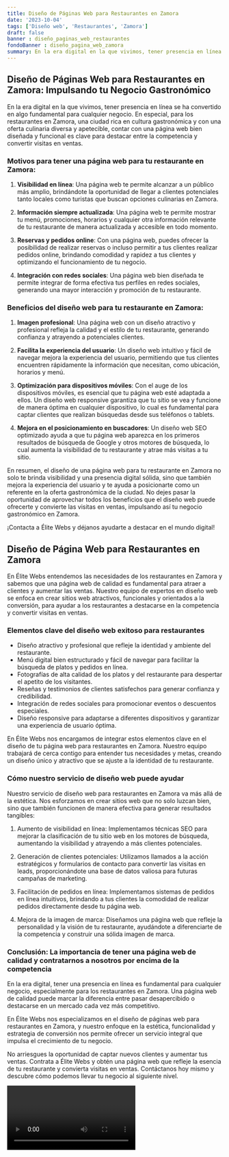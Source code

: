 ```yaml
---
title: Diseño de Páginas Web para Restaurantes en Zamora
date: '2023-10-04'
tags: ['Diseño web', 'Restaurantes', 'Zamora']
draft: false
banner : diseño_paginas_web_restaurantes
fondoBanner : diseño_pagina_web_zamora
summary: En la era digital en la que vivimos, tener presencia en línea se ha convertido en algo fundamental para cualquier negocio. En especial, para los restaurantes en Zamora, una ciudad rica en cultura gastronómica y con una oferta culinaria diversa y apetecible, contar con una página web bien diseñada y funcional es clave para destacar entre la competencia y convertir visitas en ventas.
---
```


## Diseño de Páginas Web para Restaurantes en Zamora: Impulsando tu Negocio Gastronómico

En la era digital en la que vivimos, tener presencia en línea se ha convertido en algo fundamental para cualquier negocio. En especial, para los restaurantes en Zamora, una ciudad rica en cultura gastronómica y con una oferta culinaria diversa y apetecible, contar con una página web bien diseñada y funcional es clave para destacar entre la competencia y convertir visitas en ventas.

### Motivos para tener una página web para tu restaurante en Zamora:

1. **Visibilidad en línea**: Una página web te permite alcanzar a un público más amplio, brindándote la oportunidad de llegar a clientes potenciales tanto locales como turistas que buscan opciones culinarias en Zamora.

2. **Información siempre actualizada**: Una página web te permite mostrar tu menú, promociones, horarios y cualquier otra información relevante de tu restaurante de manera actualizada y accesible en todo momento.

3. **Reservas y pedidos online**: Con una página web, puedes ofrecer la posibilidad de realizar reservas o incluso permitir a tus clientes realizar pedidos online, brindando comodidad y rapidez a tus clientes y optimizando el funcionamiento de tu negocio.

4. **Integración con redes sociales**: Una página web bien diseñada te permite integrar de forma efectiva tus perfiles en redes sociales, generando una mayor interacción y promoción de tu restaurante.

### Beneficios del diseño web para tu restaurante en Zamora:

1. **Imagen profesional**: Una página web con un diseño atractivo y profesional refleja la calidad y el estilo de tu restaurante, generando confianza y atrayendo a potenciales clientes.

2. **Facilita la experiencia del usuario**: Un diseño web intuitivo y fácil de navegar mejora la experiencia del usuario, permitiendo que tus clientes encuentren rápidamente la información que necesitan, como ubicación, horarios y menú.

3. **Optimización para dispositivos móviles**: Con el auge de los dispositivos móviles, es esencial que tu página web esté adaptada a ellos. Un diseño web responsive garantiza que tu sitio se vea y funcione de manera óptima en cualquier dispositivo, lo cual es fundamental para captar clientes que realizan búsquedas desde sus teléfonos o tablets.

4. **Mejora en el posicionamiento en buscadores**: Un diseño web SEO optimizado ayuda a que tu página web aparezca en los primeros resultados de búsqueda de Google y otros motores de búsqueda, lo cual aumenta la visibilidad de tu restaurante y atrae más visitas a tu sitio.

En resumen, el diseño de una página web para tu restaurante en Zamora no solo te brinda visibilidad y una presencia digital sólida, sino que también mejora la experiencia del usuario y te ayuda a posicionarte como un referente en la oferta gastronómica de la ciudad. No dejes pasar la oportunidad de aprovechar todos los beneficios que el diseño web puede ofrecerte y convierte las visitas en ventas, impulsando así tu negocio gastronómico en Zamora.

¡Contacta a Élite Webs y déjanos ayudarte a destacar en el mundo digital!

<GifSeo />

<Cta />

## Diseño de Página Web para Restaurantes en Zamora

En Élite Webs entendemos las necesidades de los restaurantes en Zamora y sabemos que una página web de calidad es fundamental para atraer a clientes y aumentar las ventas. Nuestro equipo de expertos en diseño web se enfoca en crear sitios web atractivos, funcionales y orientados a la conversión, para ayudar a los restaurantes a destacarse en la competencia y convertir visitas en ventas.

### Elementos clave del diseño web exitoso para restaurantes

- Diseño atractivo y profesional que refleje la identidad y ambiente del restaurante.
- Menú digital bien estructurado y fácil de navegar para facilitar la búsqueda de platos y pedidos en línea.
- Fotografías de alta calidad de los platos y del restaurante para despertar el apetito de los visitantes.
- Reseñas y testimonios de clientes satisfechos para generar confianza y credibilidad.
- Integración de redes sociales para promocionar eventos o descuentos especiales.
- Diseño responsive para adaptarse a diferentes dispositivos y garantizar una experiencia de usuario óptima.

En Élite Webs nos encargamos de integrar estos elementos clave en el diseño de tu página web para restaurantes en Zamora. Nuestro equipo trabajará de cerca contigo para entender tus necesidades y metas, creando un diseño único y atractivo que se ajuste a la identidad de tu restaurante.

### Cómo nuestro servicio de diseño web puede ayudar

Nuestro servicio de diseño web para restaurantes en Zamora va más allá de la estética. Nos esforzamos en crear sitios web que no solo luzcan bien, sino que también funcionen de manera efectiva para generar resultados tangibles:

1. Aumento de visibilidad en línea: Implementamos técnicas SEO para mejorar la clasificación de tu sitio web en los motores de búsqueda, aumentando la visibilidad y atrayendo a más clientes potenciales.

2. Generación de clientes potenciales: Utilizamos llamados a la acción estratégicos y formularios de contacto para convertir las visitas en leads, proporcionándote una base de datos valiosa para futuras campañas de marketing.

3. Facilitación de pedidos en línea: Implementamos sistemas de pedidos en línea intuitivos, brindando a tus clientes la comodidad de realizar pedidos directamente desde tu página web.

4. Mejora de la imagen de marca: Diseñamos una página web que refleje la personalidad y la visión de tu restaurante, ayudándote a diferenciarte de la competencia y construir una sólida imagen de marca.

### Conclusión: La importancia de tener una página web de calidad y contratarnos a nosotros por encima de la competencia

En la era digital, tener una presencia en línea es fundamental para cualquier negocio, especialmente para los restaurantes en Zamora. Una página web de calidad puede marcar la diferencia entre pasar desapercibido o destacarse en un mercado cada vez más competitivo.

En Élite Webs nos especializamos en el diseño de páginas web para restaurantes en Zamora, y nuestro enfoque en la estética, funcionalidad y estrategia de conversión nos permite ofrecer un servicio integral que impulsa el crecimiento de tu negocio.

No arriesgues la oportunidad de captar nuevos clientes y aumentar tus ventas. Contrata a Élite Webs y obtén una página web que refleje la esencia de tu restaurante y convierta visitas en ventas. Contáctanos hoy mismo y descubre cómo podemos llevar tu negocio al siguiente nivel.

<Video />

<CtaBot job='Restaurantes' city='Zamora'/>

<Gmaps query='Zamora+españa+maps' />